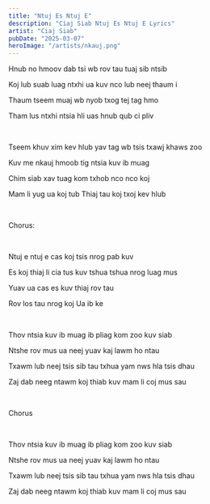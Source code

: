 ```yaml
---
title: "Ntuj Es Ntuj E"
description: "Ciaj Siab Ntuj Es Ntuj E Lyrics"
artist: "Ciaj Siab"
pubDate: "2025-03-07"
heroImage: "/artists/nkauj.png"
---
```


Hnub no hmoov dab tsi wb rov tau tuaj sib ntsib

Koj lub suab luag ntxhi ua kuv nco lub neej thaum i

Thaum tseem muaj wb nyob txog tej tag hmo

Tham lus ntxhi ntsia hli uas hnub qub ci pliv

<br />

Tseem khuv xim kev hlub yav tag wb tsis txawj khaws zoo

Kuv me nkauj hmoob tig ntsia kuv ib muag

Chim siab xav tuag kom txhob nco nco koj

Mam li yug ua koj tub Thiaj tau koj txoj kev hlub

<br />

Chorus:

<br />

Ntuj e ntuj e cas koj tsis nrog pab kuv

Es koj thiaj li cia tus kuv tshua tshua nrog luag mus

Yuav ua cas es kuv thiaj rov tau

Rov los tau nrog koj Ua ib ke

<br />

Thov ntsia kuv ib muag ib pliag kom zoo kuv siab

Ntshe rov mus ua neej yuav kaj lawm ho ntau

Txawm lub neej tsis sib tau txhua yam nws hla tsis dhau

Zaj dab neeg ntawm koj thiab kuv mam li coj mus sau

<br />

Chorus

<br />

Thov ntsia kuv ib muag ib pliag kom zoo kuv siab

Ntshe rov mus ua neej yuav kaj lawm ho ntau

Txawm lub neej tsis sib tau txhua yam nws hla tsis dhau

Zaj dab neeg ntawm koj thiab kuv mam li coj mus sau
